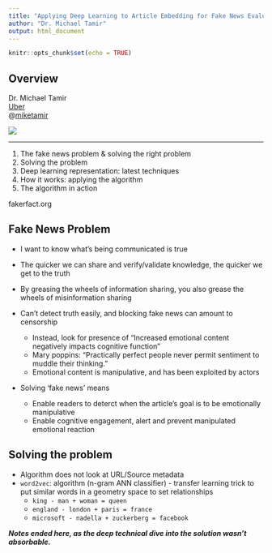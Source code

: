 ```yaml
---
title: "Applying Deep Learning to Article Embedding for Fake News Evaluation"
author: "Dr. Michael Tamir"
output: html_document
---
```


```r
knitr::opts_chunk$set(echo = TRUE)
```

## Overview

<div class="row">

<div class="col-md-6">
Dr. Michael Tamir  
[Uber](https://www.uber.com/)  
@[miketamir](https://twitter.com/miketamir)  
</div>

<div class="col-md-6">
![](images/resized/tamir_150.jpg)
</div>

</div>

***

1. The fake news problem & solving the right problem
2. Solving the problem
  1. Deep learning representation: latest techniques
  2. How it works: applying the algorithm
3. The algorithm in action

fakerfact.org

## Fake News Problem
- I want to know what's being communicated is true
- The quicker we can share and verify/validate knowledge, the quicker we get to the truth
- By greasing the wheels of information sharing, you also grease the wheels of misinformation sharing

- Can't detect truth easily, and blocking fake news can amount to censorship
    - Instead, look for presence of "Increased emotional content negatively impacts cognitive function"
    - Mary poppins: "Practically perfect people never permit sentiment to muddle their thinking."
    - Emotional content is manipulative, and has been exploited by actors

- Solving 'fake news' means
    - Enable readers to deterct when the article's goal is to be emotionally manipulative
    - Enable cognitive engagement, alert and prevent manipulated emotional reaction

## Solving the problem
- Algorithm does not look at URL/Source metadata
- `word2vec`: algorithm (n-gram ANN classifier) - transfer learning trick to put similar words in a geometry space to set relationships
    - `king - man + woman = queen`
    - `england - london + paris = france`
    - `microsoft - nadella + zuckerberg = facebook`

___Notes ended here, as the deep technical dive into the solution wasn't absorbable.___
